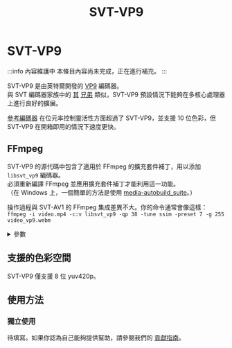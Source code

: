﻿---
title: SVT-VP9
sidebar_position: 9
---

# SVT-VP9

:::info 內容維護中
本條目內容尚未完成，正在進行補充。
:::

SVT-VP9 是由英特爾開發的 [VP9](../video/VP9.mdx) 編碼器。<br/>
與 SVT 編碼器家族中的 [其](../encoders/SVT-HEVC.mdx) [兄弟](../encoders/SVT-AV1.mdx) 類似，SVT-VP9 預設情況下能夠在多核心處理器上進行良好的擴展。

[參考編碼器](../encoders/vpxenc.mdx) 在位元率控制靈活性方面超過了 SVT-VP9，並支援 10 位色彩，但 SVT-VP9 在開箱即用的情況下速度更快。

## FFmpeg
SVT-VP9 的源代碼中包含了適用於 FFmpeg 的擴充套件補丁，用以添加 `libsvt_vp9` 編碼器。<br/>
必須重新編譯 FFmpeg 並應用擴充套件補丁才能利用這一功能。<br/>
（在 Windows 上，一個簡單的方法是使用 [media-autobuild_suite](https://github.com/m-ab-s/media-autobuild_suite)。）

操作過程與 SVT-AV1 的 FFmpeg 集成差異不大。你的命令通常會像這樣：<br/>
`ffmpeg -i video.mp4 -c:v libsvt_vp9 -qp 38 -tune ssim -preset 7 -g 255 video_vp9.webm`

<details>
<summary>參數</summary>

| 參數               | 描述 |
|------------------|-------------|
| -qp              | 量化器值，值越高 = 品質越低。當前補丁中的範圍是 1..51，但 -qmin/-qmax 可以設定為高達 69 以達到極低的位元率。 |
| -preset          | 速度預設。範圍是 0..9，其中 9 為最快且預設。 |
| -tune            | 品質指標。可以是 "vq"（預設）、"ssim" 或 "vmaf"。 |
| -g               | 圖片組大小。範圍是 -2..255，其中 -1 = 永不進行內幀更新，-2 = "自動"。<br/>我們建議你設定為盡可能高以提高編碼效率。 |
| -rc              | 位元率控制模式。<br/>可以是 "cqp"（常數量化器，預設）、"vbr"（可變位元率）或 "cbr"（常數位元率）。<br/>(如果你確實需要匹配目標位元率，請考慮使用 **vpxenc 的雙通道模式**。) |
| -level           | 編碼器級別。範圍是 1..6。通常最好不要設定。 |
| -socket          | 要使用的 CPU 插槽索引。預設為 -1，表示 "所有可用處理器"。 |
</details>

## 支援的色彩空間

SVT-VP9 僅支援 8 位 yuv420p。

## 使用方法
### 獨立使用
待填寫。如果你認為自己能夠提供幫助，請參閱我們的 [貢獻指南](../contribution-guide.mdx)。
